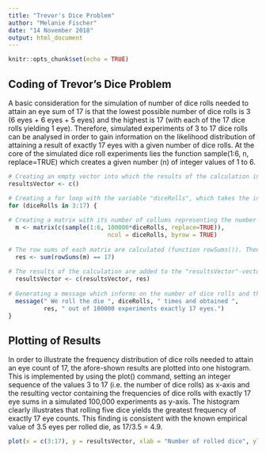 ---
title: "Trevor's Dice Problem"
author: "Melanie Fischer"
date: "14 November 2018"
output: html_document
---

```{r setup, include=FALSE}
knitr::opts_chunk$set(echo = TRUE)
```

## Coding of Trevor's Dice Problem
A basic consideration for the simulation of number of dice rolls needed to attain an eye sum of 17 is that the lowest possible number of dice rolls is 3 (6 eyes + 6 eyes + 5 eyes) and the highest is 17 (with each of the 17 dice rolls yielding 1 eye). Therefore, simulated experiments of 3 to 17 dice rolls can be analysed in order to gain information on the likelihood distribution of attaining a result of exactly 17 eyes with a given number of dice rolls. At the core of the simulated dice roll experiments lies the function sample(1:6, n, replace=TRUE) which creates a given number (n) of integer values of 1 to 6. 


```{r Code for }
# Creating an empty vector into which the results of the calculation in the for loop are subsequently written
resultsVector <- c()

# Creating a for loop with the variable "diceRolls", which takes the interger values of 3 to 17 (potential number of dice rolled to attain a eye sum of 17, see above)
for (diceRolls in 3:17) { 
  
# Creating a matrix with its number of collums representing the number of simulated dice rolls. The matrix is filled with integer values of 1 to 6 (= simulated results of rolling a die) with the function sample().
  m <- matrix(c(sample(1:6, 100000*diceRolls, replace=TRUE)), 
                            ncol = diceRolls, byrow = TRUE) 
  
# The row sums of each matrix are calculated (function rowSums()). Then the number of calculated ro sums which equal 17 (== 17) are calculated with the sum()-function. 
  res <- sum(rowSums(m) == 17) 
  
# The results of the calculation are added to the "resultsVector"-vector
  resultsVector <- c(resultsVector, res)
  
# Generating a message which informs on the number of dice rolls and the occurrence frequency of exactly 17 eyes as their eye count.                 
  message(" We roll the die ", diceRolls, " times and obtained ", 
          res, " out of 100000 experiments exactly 17 eyes.")
}


```
## Plotting of Results

In order to illustrate the frequency distribution of dice rolls needed to attain an eye count of 17, the afore-shown results are plotted into one histogram. This is implemented by using the plot() command, setting an integer sequence of the values 3 to 17 (i.e. the number of dice rolls) as x-axis and the resulting vector containing the frequencies of dice rolls with exactly 17 eye sums in a simulated 100,000 experiments as y-axis. The histogram clearly illustrates that rolling five dice yields the greatest frequency of exactly 17 eye counts. This finding is consistent with the known empirical value of 3.5 eyes per rolled die, as 17/3.5 = 4.9.   

```{r Plot}
plot(x = c(3:17), y = resultsVector, xlab = "Number of rolled dice", ylab = "Frequency", type = "h", main = "How many dice do you have to roll to obtain exactly 17 eyes?", col = "red", lwd = 5)

```

